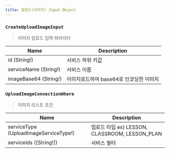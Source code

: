 ```yaml
---
title: 업로드(이미지) Input Object
---
```




### `CreateUploadImageInput`
> 이미지 업로드 입력 파라미터 

| Name | Description |
| -------- | -------- | 
| id (String!)  | 서비스 하위 키값   | 
| serviceName (String!)  | 서비스 이름  | 
| imageBase64 (String!)  | 이미지로드하여 base64로 인코딩한 이미지  | 


### `UploadImageConnectionWhere`
> 이미지 리스트 조건 

| Name | Description |
| -------- | -------- | 
| serviceType (<Link to="/enum/upload/#UploadImageServiceType">UploadImageServiceType!</Link>) | 업로드 타입 ex) LESSON, CLASSROOM, LESSON_PLAN 
| serviceIds ([String!])  | 서비스 필터  | 